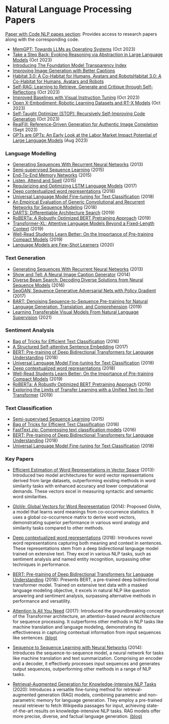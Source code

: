 # Natural Language Processing Papers

[Paper with Code NLP papes section](https://paperswithcode.com/area/natural-language-processing): Provides access to research papers along with the corresponding code.


- [MemGPT: Towards LLMs as Operating Systems](https://arxiv.org/abs/2310.08560) (Oct 2023)
- [Take a Step Back: Evoking Reasoning via Abstraction in Large Language Models](https://arxiv.org/abs//2310.06117) (Oct 2023)
- [Introducing The Foundation Model Transparency Index](https://hai.stanford.edu/news/introducing-foundation-model-transparency-index)
- [Improving Image Generation with Better Captions](https://cdn.openai.com/papers/dall-e-3.pdf)
- [Habitat 3.0: A Co-Habitat for Humans, Avatars and RobotsHabitat 3.0: A Co-Habitat for Humans, Avatars and Robots](https://aihabitat.org/habitat3/)
- [Self-RAG: Learning to Retrieve, Generate and Critique through Self-Reflections](https://selfrag.github.io/) (Oct 2023)
- [Improved Baselines with Visual Instruction Tuning](https://browse.arxiv.org/pdf/2310.03744.pdf) (Oct 2023)
- [Open X-Embodiment: Robotic Learning Datasets and RT-X Models](https://storage.googleapis.com/deepmind-media/DeepMind.com/Blog/scaling-up-learning-across-many-different-robot-types/Open_X_Embodiment__Robotic_Learning_Datasets_and_RT_X_Models.pdf) (Oct 2023)
- [Self-Taught Optimizer (STOP): Recursively Self-Improving Code Generation](https://arxiv.org/pdf/2310.02304.pdf) (Oct 2023)
- [RealFill: Reference-Driven Generation for Authentic Image Completion](https://arxiv.org/abs/2309.16668) (Sept 2023)
- [GPTs are GPTs: An Early Look at the Labor Market Impact Potential of Large Language Models](https://arxiv.org/abs/2303.10130) (Aug 2023)


### Language Modelling

- [Generating Sequences With Recurrent Neural Networks](https://arxiv.org/abs/1308.0850v5) (2013)
- [Semi-supervised Sequence Learning](https://arxiv.org/abs/1511.01432v1) (2015)
- [End-To-End Memory Networks](https://arxiv.org/abs/1503.08895v5) (2015)
- [Listen, Attend and Spell](https://arxiv.org/abs/1508.01211v2) (2015)
- [Regularizing and Optimizing LSTM Language Models](https://arxiv.org/abs/1708.02182v1) (2017)
- [Deep contextualized word representations](https://arxiv.org/abs/1802.05365v2) (2018)
- [Universal Language Model Fine-tuning for Text Classification](https://arxiv.org/abs/1801.06146v5) (2018)
- [An Empirical Evaluation of Generic Convolutional and Recurrent Networks for Sequence Modeling](https://arxiv.org/abs/1803.01271v2) (2018)
- [DARTS: Differentiable Architecture Search](https://arxiv.org/abs/1806.09055v2) (2019)
- [RoBERTa: A Robustly Optimized BERT Pretraining Approach](https://arxiv.org/abs/1907.11692v1) (2019)
- [Transformer-XL: Attentive Language Models Beyond a Fixed-Length Context](https://arxiv.org/abs/1901.02860v3) (2019)
- [Well-Read Students Learn Better: On the Importance of Pre-training Compact Models](https://arxiv.org/abs/1908.08962v2) (2019)
- [Language Models are Few-Shot Learners](https://arxiv.org/abs/2005.14165v4) (2020)

### Text Generation

- [Generating Sequences With Recurrent Neural Networks](https://arxiv.org/abs/1308.0850v5) (2013)
- [Show and Tell: A Neural Image Caption Generator](https://arxiv.org/abs/1411.4555v2) (2014)
- [Diverse Beam Search: Decoding Diverse Solutions from Neural Sequence Models](https://arxiv.org/abs/1610.02424v2) (2016)
- [SeqGAN: Sequence Generative Adversarial Nets with Policy Gradient](https://arxiv.org/abs/1609.05473v6) (2017)
- [BART: Denoising Sequence-to-Sequence Pre-training for Natural Language Generation, Translation, and Comprehension](https://arxiv.org/abs/1910.13461v1) (2019)
- [Learning Transferable Visual Models From Natural Language Supervision](https://arxiv.org/abs/2103.00020v1) (2021)

### Sentiment Analysis

- [Bag of Tricks for Efficient Text Classification](https://arxiv.org/abs/1607.01759v3) (2016)
- [A Structured Self-attentive Sentence Embedding](https://arxiv.org/abs/1703.03130v1) (2017)
- [BERT: Pre-training of Deep Bidirectional Transformers for Language Understanding](https://arxiv.org/abs/1810.04805v2) (2018)
- [Universal Language Model Fine-tuning for Text Classification](https://arxiv.org/abs/1801.06146v5) (2018)
- [Deep contextualized word representations](https://arxiv.org/abs/1802.05365v2) (2018)
- [Well-Read Students Learn Better: On the Importance of Pre-training Compact Models](https://arxiv.org/abs/1908.08962v2) (2019)
- [RoBERTa: A Robustly Optimized BERT Pretraining Approach](https://arxiv.org/abs/1907.11692v1) (2019)
- [Exploring the Limits of Transfer Learning with a Unified Text-to-Text Transformer](https://arxiv.org/abs/1910.10683v4) (2019)

### Text Classification

- [Semi-supervised Sequence Learning](https://arxiv.org/abs/1511.01432v1) (2015)
- [Bag of Tricks for Efficient Text Classification](https://arxiv.org/abs/1607.01759v3) (2016)
- [FastText.zip: Compressing text classification models](https://arxiv.org/abs/1612.03651v1) (2016)
- [BERT: Pre-training of Deep Bidirectional Transformers for Language Understanding](https://arxiv.org/abs/1810.04805v2) (2018)
- [Universal Language Model Fine-tuning for Text Classification](https://arxiv.org/abs/1801.06146v5) (2018)

### Key Papers

- [Efficient Estimation of Word Representations in Vector Space](https://arxiv.org/abs/1301.3781) (2013): Introduced two model architectures for word vector representations derived from large datasets, outperforming existing methods in word similarity tasks with enhanced accuracy and lower computational demands. These vectors excel in measuring syntactic and semantic word similarities.

- [GloVe: Global Vectors for Word Representation](https://nlp.stanford.edu/pubs/glove.pdf) (2014): Proposed GloVe, a model that learns word meanings from co-occurrence statistics. It uses a global co-occurrence matrix to derive word vectors, demonstrating superior performance in various word analogy and similarity tasks compared to other methods.

- [Deep contextualized word representations](https://arxiv.org/abs/1802.05365) (2018): Introduces novel word representations capturing both meaning and context in sentences. These representations stem from a deep bidirectional language model trained on extensive text. They excel in various NLP tasks, such as sentiment analysis and named entity recognition, surpassing other techniques in performance.

- [BERT: Pre-training of Deep Bidirectional Transformers for Language Understanding](https://arxiv.org/abs/1810.04805) (2018): Presents BERT, a pre-trained deep bidirectional transformer model. Trained on extensive text data with a masked language modeling objective, it excels in natural NLP like question answering and sentiment analysis, surpassing alternative methods in performance and versatility.

- [Attention Is All You Need](https://arxiv.org/abs/1706.03762) (2017): Introduced the groundbreaking concept of the Transformer architecture, an attention-based neural architecture for sequence processing. It outperforms other methods in NLP tasks like machine translation and language modeling, demonstrating its effectiveness in capturing contextual information from input sequences like sentences. [(blog)](https://blog.research.google/2017/08/transformer-novel-neural-network.html)

- [Sequence to Sequence Learning with Neural Networks](https://arxiv.org/abs/1409.3215) (2014): Introduces the sequence-to-sequence model, a neural network for tasks like machine translation and text summarization. Comprising an encoder and a decoder, it effectively processes input sequences and generates output sequences, outperforming other methods in a range of NLP tasks.

- [Retrieval-Augmented Generation for Knowledge-Intensive NLP Tasks](https://arxiv.org/abs/2005.11401v4) (2020): Introduces a versatile fine-tuning method for retrieval-augmented generation (RAG) models, combining parametric and non-parametric memory for language generation. They employ a pre-trained neural retriever to fetch Wikipedia passages for input, achieving state-of-the-art results on knowledge-intensive NLP tasks. RAG models offer more precise, diverse, and factual language generation. [(blog)](https://ai.meta.com/blog/retrieval-augmented-generation-streamlining-the-creation-of-intelligent-natural-language-processing-models/)
